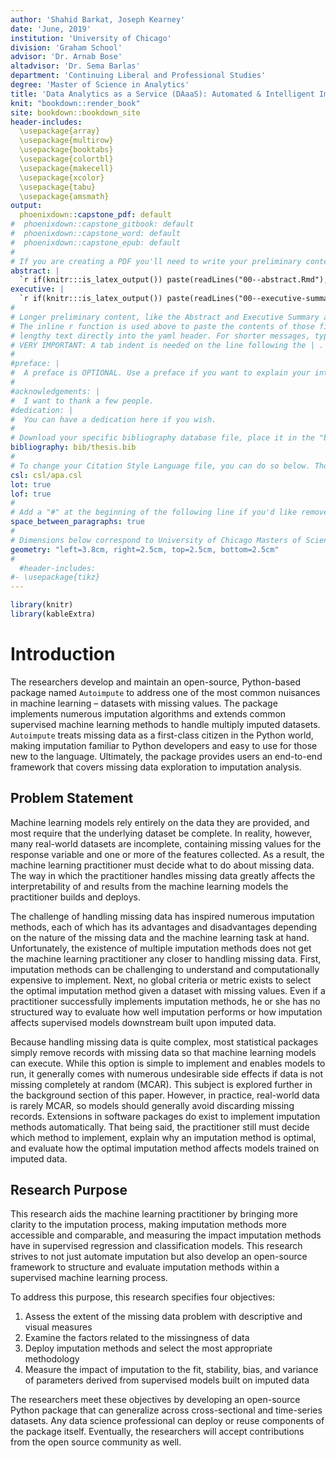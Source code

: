 ```yaml
---
author: 'Shahid Barkat, Joseph Kearney'
date: 'June, 2019'
institution: 'University of Chicago'
division: 'Graham School'
advisor: 'Dr. Arnab Bose'
altadvisor: 'Dr. Sema Barlas'
department: 'Continuing Liberal and Professional Studies'
degree: 'Master of Science in Analytics'
title: 'Data Analytics as a Service (DAaaS): Automated & Intelligent Imputation Methods for Supervised Machine Learning'
knit: "bookdown::render_book"
site: bookdown::bookdown_site
header-includes:
  \usepackage{array}
  \usepackage{multirow}
  \usepackage{booktabs}
  \usepackage{colortbl}
  \usepackage{makecell}
  \usepackage{xcolor}
  \usepackage{tabu}
  \usepackage{amsmath}
output: 
  phoenixdown::capstone_pdf: default
#  phoenixdown::capstone_gitbook: default
#  phoenixdown::capstone_word: default
#  phoenixdown::capstone_epub: default
#
# If you are creating a PDF you'll need to write your preliminary content as well as define some other parameters below.
abstract: | 
  `r if(knitr:::is_latex_output()) paste(readLines("00--abstract.Rmd"), collapse = '\n  ')` 
executive: |  
  `r if(knitr:::is_latex_output()) paste(readLines("00--executive-summary.Rmd"), collapse = '\n  ')` 
#
# Longer preliminary content, like the Abstract and Executive Summary above, is best organized in seperate files.
# The inline r function is used above to paste the contents of those files, instead of requiring you one to type 
# lengthy text directly into the yaml header. For shorter messages, typing directly into the YAML is easier. See below.
# VERY IMPORTANT: A tab indent is needed on the line following the | .
#
#preface: |
#  A preface is OPTIONAL. Use a preface if you want to explain your interest in the report topic and include anything about your #experience that readers should keep in mind. If you would rather not include a preface, comment it out or delete it from the YAML #header of the index.Rmd file.
#
#acknowledgements: |
#  I want to thank a few people.
#dedication: |
#  You can have a dedication here if you wish.
#
# Download your specific bibliography database file, place it in the "bib" folder, and refer to it in the line below
bibliography: bib/thesis.bib
#
# To change your Citation Style Language file, you can do so below. Though the default is apa style.
csl: csl/apa.csl
lot: true
lof: true
#
# Add a "#" at the beginning of the following line if you'd like remove space between parapgraphs.
space_between_paragraphs: true
#
# Dimensions below correspond to University of Chicago Masters of Science in Analytics requirements.
geometry: "left=3.8cm, right=2.5cm, top=2.5cm, bottom=2.5cm"
#
  #header-includes:
#- \usepackage{tikz}
---
```




<!--
Above is the YAML (YAML Ain't Markup Language) header that includes a lot of metadata used to produce the document.  Be careful with spacing in this header!

If you'd prefer to not include a Preface for example, simply delete lines 32-33 above or add a "#"" before them to comment out.  If you have other LaTeX packages you would like to include, delete the # before header-includes and list the packages after hyphens on new lines.

If you'd like to include a comment that won't be produced in your resulting file enclose it in a block like this:
-->

<!--

If you receive a duplicate label error after knitting, delete the extra .Rmd file and then knit again.
-->

<!-- You'll need to include the order that you'd like Rmd files to appear in the _bookdown.yml file for PDF files and also delete the # before rmd_files: there. Do not include 00(two-hyphens)prelim.Rmd,  00(two-hyphens)abstract.Rmd and 00(two-hyphens)executive summary.Rmdsince they are handled in the YAML above differently for the PDF version.
-->

<!-- The {.unnumbered} option here means that the introduction will be "Chapter 0." You can also use {-} for no numbers on chapters, which is the standard for each section.
-->

```r
library(knitr)
library(kableExtra)
```

# Introduction {.unnumbered}

The researchers develop and maintain an open-source, Python-based package named `Autoimpute` to address one of the most common nuisances in machine learning – datasets with missing values. The package implements numerous imputation algorithms and extends common supervised machine learning methods to handle multiply imputed datasets. `Autoimpute` treats missing data as a first-class citizen in the Python world, making imputation familiar to Python developers and easy to use for those new to the language. Ultimately, the package provides users an end-to-end framework that covers missing data exploration to imputation analysis.

## Problem Statement {.unnumbered}

Machine learning models rely entirely on the data they are provided, and most require that the underlying dataset be complete. In reality, however, many real-world datasets are incomplete, containing missing values for the response variable and one or more of the features collected. As a result, the machine learning practitioner must decide what to do about missing data. The way in which the practitioner handles missing data greatly affects the interpretability of and results from the machine learning models the practitioner builds and deploys.

The challenge of handling missing data has inspired numerous imputation methods, each of which has its advantages and disadvantages depending on the nature of the missing data and the machine learning task at hand. Unfortunately, the existence of multiple imputation methods does not get the machine learning practitioner any closer to handling missing data. First, imputation methods can be challenging to understand and computationally expensive to implement. Next, no global criteria or metric exists to select the optimal imputation method given a dataset with missing values. Even if a practitioner successfully implements imputation methods, he or she has no structured way to evaluate how well imputation performs or how imputation affects supervised models downstream built upon imputed data.

Because handling missing data is quite complex, most statistical packages simply remove records with missing data so that machine learning models can execute. While this option is simple to implement and enables models to run, it generally comes with numerous undesirable side effects if data is not missing completely at random (MCAR). This subject is explored further in the background section of this paper. However, in practice, real-world data is rarely MCAR, so models should generally avoid discarding missing records. Extensions in software packages do exist to implement imputation methods automatically. That being said, the practitioner still must decide which method to implement, explain why an imputation method is optimal, and evaluate how the optimal imputation method affects models trained on imputed data.

## Research Purpose {.unnumbered}

This research aids the machine learning practitioner by bringing more clarity to the imputation process, making imputation methods more accessible and comparable, and measuring the impact imputation methods have in supervised regression and classification models. This research strives to not just automate imputation but also develop an open-source framework to structure and evaluate imputation methods within a supervised machine learning process.

To address this purpose, this research specifies four objectives:

1. Assess the extent of the missing data problem with descriptive and visual measures
2. Examine the factors related to the missingness of data
3. Deploy imputation methods and select the most appropriate methodology
4. Measure the impact of imputation to the fit, stability, bias, and variance of parameters derived from supervised models built on imputed data

The researchers meet these objectives by developing an open-source Python package that can generalize across cross-sectional and time-series datasets. Any data science professional can deploy or reuse components of the package itself. Eventually, the researchers will accept contributions from the open source community as well.






